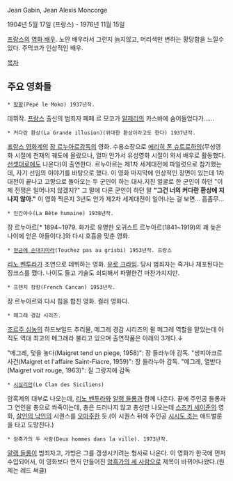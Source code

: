Jean Gabin, Jean Alexis Moncorge

1904년 5월 17일 (프랑스) - 1976년 11월 15일

[[프랑스]]의 [[영화 배우]]. 노안 배우라서 그런지 늙지않고, 머리색만 변하는 황당함을 느낄수 있다. 주먹코가 인상적인 배우.

[[목차]]

== 주요 영화들 ==

 * [[망향]](Pépé le Moko) 1937년작.
데뷔작. [[프랑스]] 출신의 범죄자 페페 르 모코가 [[알제리]]의 카스바에 숨어들었다가......

 * 커다란 환상(La Grande illusion)(위대한 환상이라고도 한다) 1937년작.
[[프랑스 영화]]계의 [[장 르누아르]]감독의 영화. 수용소장으로 [[에리히 폰 슈트로하임]](무성영화 시절에 천재의 궤도에 올랐으나, 얼마 안가서 유성영화 시절이 와서 배우로 활동했다. [[선셋대로]]에도 나온다)이 출연한다. 르누아르는 제1차 세계대전에 파일럿으로 참가했는데, 자기 선임의 이야기를 바탕으로 했다. 이 영화 마지막에 인상적인 장면이 있는데 1차대전이 끝나고 고향으로 돌아오는 두 군인이 하는 대사.지친 얼굴로 한 군인이 하던  "이제 전쟁은 일어나지 않겠지?" 그 말에 다른 군인이 하던 말 '''"그건 너의 커다란 환상에 지나지 않아."'''
이 영화 찍은지 3년도 안가 제2차 세계대전이 일어나는 걸 보면... 흠좀무...

 * 인간야수(La Bête humaine) 1938년작.
장 르누아르[* 1894~1979. 화가로 유명한 오귀스트 르누아르(1841~1919)의  꽤 늦은 나이에 얻은 아들이다.]와 다시 호흡을 맞춘 영화. 

 * [[현금에 손대지마라]](Touchez pas au grisbi) 1953년작. 프랑스 
[[리노 벤투라]]가 조연으로 데뷔하는 영화. [[유로 크라임]]. 당시 범죄자는 죽거나 체포된다는 징크스를 깼다. 나이도 들고 기술도 쇠퇴해서 파멸한건 마찬가지지만.

 * 프렌치 캉캉(French Cancan) 1953년작.
장 르누아르와 다시 힘을 합친 영화. 컬러 영화다.

 * 메그레 경감 시리즈.
[[조르주 심농]]의 하드보일드 추리물, 메그레 경감 시리즈의 쥘 메그레 역할을 맡았는데 아직도 역대 최고의 메그레라 불리고 있으며 출연작품은 아래의 3개다.↓

"메그레, 덫을 놓다(Maigret tend un piege, 1958)": 장 들라누아 감독. 
"생피아크르 사건(Maigret et l'affaire Saint-Fiacre, 1959)": 장 들라누아 감독.
"메그레, 열받다(Maigret voit rouge, 1963)": 질 그랑지에 감독

 * [[시실리안]](Le Clan des Siciliens)
암흑계의 대부로 나오는데, [[리노 벤투라]]와 [[알랭 들롱]]과 함께 나온다. 끝에 주인공 들롱과 그 연인을 총으로 쏴죽이는데, 총은 드러나지 않고 총성만 나오는데 [[스즈키 세이준]]의 영화, [[살인의 낙인]]의 시퀀스를 [[오마주]]한 듯.(이 시퀀스 뒤에 주인공 [[시시도 조]]는 애드벌룬을 타고 도망친다.)

 * 암흑가의 두 사람(Deux hommes dans la ville). 1973년작.
[[알랭 들롱]]이 범죄자고, 가방은 그를 갱생시키려는 형사로 나온다. 이 영화가 한국에 먼저 수입되어서, 이 영화보다 먼저 만들어진 [[암흑가의 세 사람]]으로 제목이 바뀌어나왔다.(원제는 레드 써클)
